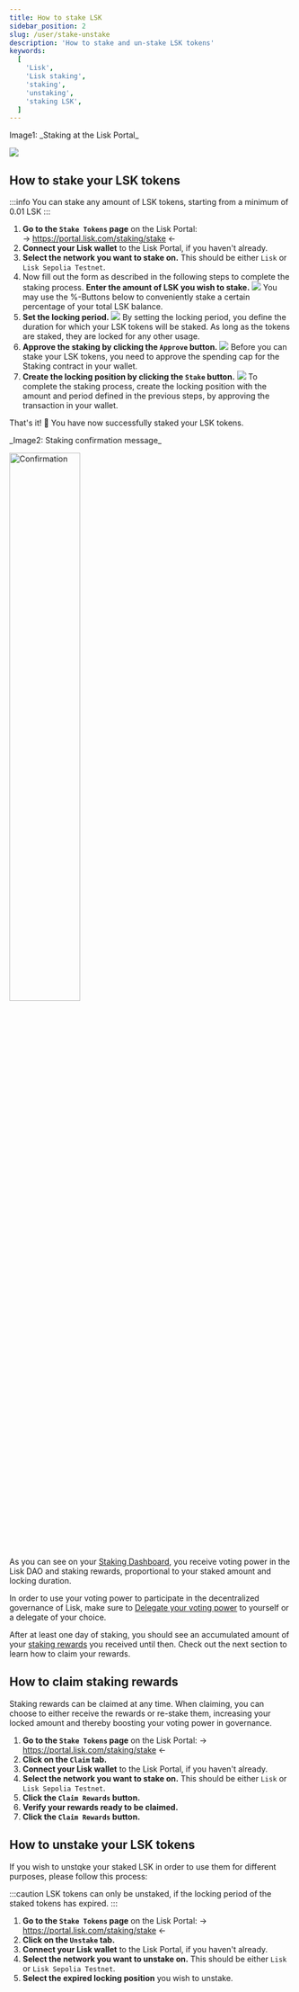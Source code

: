 ```yaml
---
title: How to stake LSK
sidebar_position: 2
slug: /user/stake-unstake
description: 'How to stake and un-stake LSK tokens'
keywords:
  [
    'Lisk',
    'Lisk staking',
    'staking',
    'unstaking',
    'staking LSK',
  ]
---
```


<div className="imageCaption">
  <p>Image1: _Staking at the Lisk Portal_</p>
  <a href="https://portal.lisk.com/staking/stake" target="_blank"><img src={form} /></a>
</div>

## How to stake your LSK tokens

:::info
You can stake any amount of LSK tokens, starting from a minimum of 0.01 LSK
:::


1. **Go to the `Stake Tokens` page** on the Lisk Portal: <br />
→ https://portal.lisk.com/staking/stake ← 
2. **Connect your Lisk wallet** to the Lisk Portal, if you haven't already.
3. **Select the network you want to stake on.** 
  This should be either `Lisk` or `Lisk Sepolia Testnet`.
4. Now fill out the form as described in the following steps to complete the staking process.
 **Enter the amount of LSK you wish to stake.** <img src={amount} />
 You may use the %-Buttons below to conveniently stake a certain percentage of your total LSK balance.
5. **Set the locking period.**  <img src={duration} />
By setting the locking period, you define the duration for which your LSK tokens will be staked.
As long as the tokens are staked, they are locked for any other usage.
6. **Approve the staking by clicking the `Approve` button.** <img src={approve} />
  Before you can stake your LSK tokens, you need to approve the spending cap for the Staking contract in your wallet.
7. **Create the locking position by clicking the `Stake` button.** <img src={stake} />
  To complete the staking process, create the locking position with the amount and period defined in the previous steps, by approving the transaction in your wallet.

That's it! 🎉 You have now successfully staked your LSK tokens.


<div className="imageCaption">
  <p>_Image2: Staking confirmation message_</p>
  <img src={staked}  alt="Confirmation" width="50%"/>
</div>

As you can see on your [Staking Dashboard](https://portal.lisk.com/staking/dashboard), you receive voting power in the Lisk DAO and staking rewards, proportional to your staked amount and locking duration.

In order to use your voting power to participate in the decentralized governance of Lisk, make sure to [Delegate your voting power](/governance/delegation) to yourself or a delegate of your choice.

After at least one day of staking, you should see an accumulated amount of your [staking rewards](staking#staking-rewards) you received until then.
Check out the next section to learn how to claim your rewards.

## How to claim staking rewards

Staking rewards can be claimed at any time.
When claiming, you can choose to either receive the rewards or re-stake them, increasing your locked amount and thereby boosting your voting power in governance.

1. **Go to the `Stake Tokens` page** on the Lisk Portal: 
  → https://portal.lisk.com/staking/stake ← 
2. **Click on the `Claim` tab.**
3. **Connect your Lisk wallet** to the Lisk Portal, if you haven't already.
4. **Select the network you want to stake on.** 
  This should be either `Lisk` or `Lisk Sepolia Testnet`.
5. **Click the `Claim Rewards` button.**
6. **Verify your rewards ready to be claimed.**
7. **Click the `Claim Rewards` button.**

## How to unstake your LSK tokens

If you wish to unstqke your staked LSK in order to use them for different purposes, please follow this process:

:::caution
LSK tokens can only be unstaked, if the locking period of the staked tokens has expired.
:::

1. **Go to the `Stake Tokens` page** on the Lisk Portal: 
  → https://portal.lisk.com/staking/stake ← 
2. **Click on the `Unstake` tab.**
3. **Connect your Lisk wallet** to the Lisk Portal, if you haven't already.
4. **Select the network you want to unstake on.** 
  This should be either `Lisk` or `Lisk Sepolia Testnet`.
5. **Select the expired locking position** you wish to unstake.
